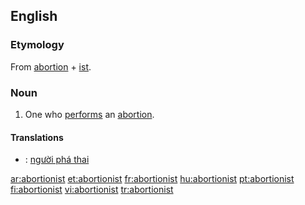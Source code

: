 ==English==

===Etymology===
From [[abortion]] + [[ist]].

===Noun===
{{en-noun}}

# One who [[perform]]s an [[abortion]].

====Translations====
{{trans-top|one who performs an abortion}}
{{trans-mid}}
{{trans-bottom}}

{{checktrans-top}}
*{{ttbc|Vietnamese}}: [[người phá thai]]
{{checktrans-bottom}}

[[ar:abortionist]]
[[et:abortionist]]
[[fr:abortionist]]
[[hu:abortionist]]
[[pt:abortionist]]
[[fi:abortionist]]
[[vi:abortionist]]
[[tr:abortionist]]